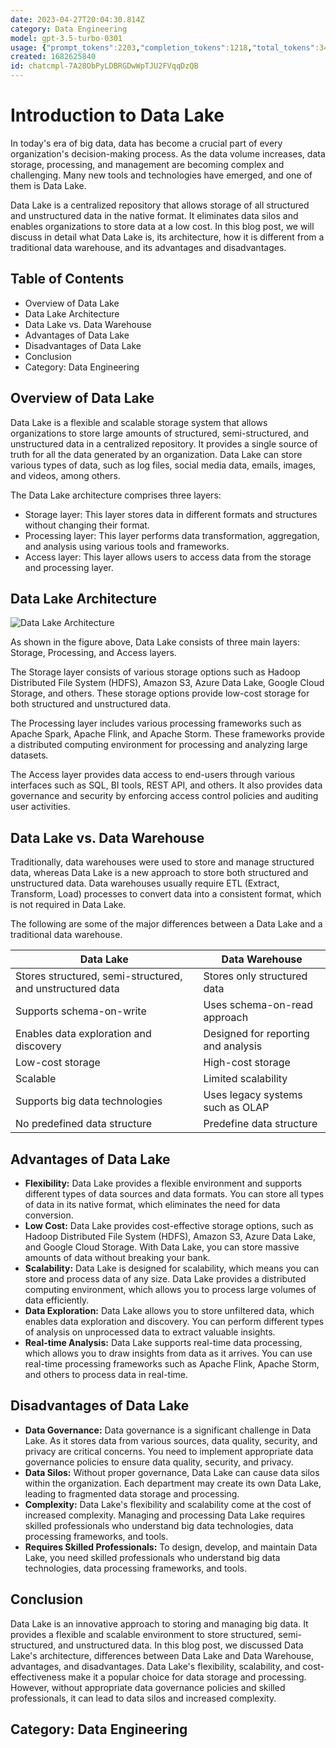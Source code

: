 ```yaml
---
date: 2023-04-27T20:04:30.814Z
category: Data Engineering
model: gpt-3.5-turbo-0301
usage: {"prompt_tokens":2203,"completion_tokens":1218,"total_tokens":3421}
created: 1682625840
id: chatcmpl-7A28ObPyLDBRGDwWpTJU2FVqqDzQB
---
```


# Introduction to Data Lake

In today's era of big data, data has become a crucial part of every organization's decision-making process. As the data volume increases, data storage, processing, and management are becoming complex and challenging. Many new tools and technologies have emerged, and one of them is Data Lake. 

Data Lake is a centralized repository that allows storage of all structured and unstructured data in the native format. It eliminates data silos and enables organizations to store data at a low cost. In this blog post, we will discuss in detail what Data Lake is, its architecture, how it is different from a traditional data warehouse, and its advantages and disadvantages. 

## Table of Contents

- Overview of Data Lake
- Data Lake Architecture
- Data Lake vs. Data Warehouse
- Advantages of Data Lake
- Disadvantages of Data Lake
- Conclusion
- Category: Data Engineering

## Overview of Data Lake

Data Lake is a flexible and scalable storage system that allows organizations to store large amounts of structured, semi-structured, and unstructured data in a centralized repository. It provides a single source of truth for all the data generated by an organization. Data Lake can store various types of data, such as log files, social media data, emails, images, and videos, among others.

The Data Lake architecture comprises three layers:

- Storage layer: This layer stores data in different formats and structures without changing their format.
- Processing layer: This layer performs data transformation, aggregation, and analysis using various tools and frameworks.
- Access layer: This layer allows users to access data from the storage and processing layer.

## Data Lake Architecture

![Data Lake Architecture](https://miro.medium.com/max/3150/1*Aop8_pPdJZMuJ_7KW63YOg.png)

As shown in the figure above, Data Lake consists of three main layers: Storage, Processing, and Access layers.

The Storage layer consists of various storage options such as Hadoop Distributed File System (HDFS), Amazon S3, Azure Data Lake, Google Cloud Storage, and others. These storage options provide low-cost storage for both structured and unstructured data.

The Processing layer includes various processing frameworks such as Apache Spark, Apache Flink, and Apache Storm. These frameworks provide a distributed computing environment for processing and analyzing large datasets.

The Access layer provides data access to end-users through various interfaces such as SQL, BI tools, REST API, and others. It also provides data governance and security by enforcing access control policies and auditing user activities.

## Data Lake vs. Data Warehouse

Traditionally, data warehouses were used to store and manage structured data, whereas Data Lake is a new approach to store both structured and unstructured data. Data warehouses usually require ETL (Extract, Transform, Load) processes to convert data into a consistent format, which is not required in Data Lake. 

The following are some of the major differences between a Data Lake and a traditional data warehouse.

| Data Lake | Data Warehouse |
| --- | --- |
| Stores structured, semi-structured, and unstructured data | Stores only structured data |
| Supports schema-on-write | Uses schema-on-read approach |
| Enables data exploration and discovery | Designed for reporting and analysis |
| Low-cost storage | High-cost storage |
| Scalable | Limited scalability |
| Supports big data technologies | Uses legacy systems such as OLAP |
| No predefined data structure | Predefine data structure |

## Advantages of Data Lake

- **Flexibility:** Data Lake provides a flexible environment and supports different types of data sources and data formats. You can store all types of data in its native format, which eliminates the need for data conversion.
- **Low Cost:** Data Lake provides cost-effective storage options, such as Hadoop Distributed File System (HDFS), Amazon S3, Azure Data Lake, and Google Cloud Storage. With Data Lake, you can store massive amounts of data without breaking your bank.
- **Scalability:** Data Lake is designed for scalability, which means you can store and process data of any size. Data Lake provides a distributed computing environment, which allows you to process large volumes of data efficiently.
- **Data Exploration:** Data Lake allows you to store unfiltered data, which enables data exploration and discovery. You can perform different types of analysis on unprocessed data to extract valuable insights.
- **Real-time Analysis:** Data Lake supports real-time data processing, which allows you to draw insights from data as it arrives. You can use real-time processing frameworks such as Apache Flink, Apache Storm, and others to process data in real-time.

## Disadvantages of Data Lake

- **Data Governance:** Data governance is a significant challenge in Data Lake. As it stores data from various sources, data quality, security, and privacy are critical concerns. You need to implement appropriate data governance policies to ensure data quality, security, and privacy.
- **Data Silos:** Without proper governance, Data Lake can cause data silos within the organization. Each department may create its own Data Lake, leading to fragmented data storage and processing.
- **Complexity:** Data Lake's flexibility and scalability come at the cost of increased complexity. Managing and processing Data Lake requires skilled professionals who understand big data technologies, data processing frameworks, and tools.
- **Requires Skilled Professionals:** To design, develop, and maintain Data Lake, you need skilled professionals who understand big data technologies, data processing frameworks, and tools.

## Conclusion

Data Lake is an innovative approach to storing and managing big data. It provides a flexible and scalable environment to store structured, semi-structured, and unstructured data. In this blog post, we discussed Data Lake's architecture, differences between Data Lake and Data Warehouse, advantages, and disadvantages. Data Lake's flexibility, scalability, and cost-effectiveness make it a popular choice for data storage and processing. However, without appropriate data governance policies and skilled professionals, it can lead to data silos and increased complexity.

## Category: Data Engineering
